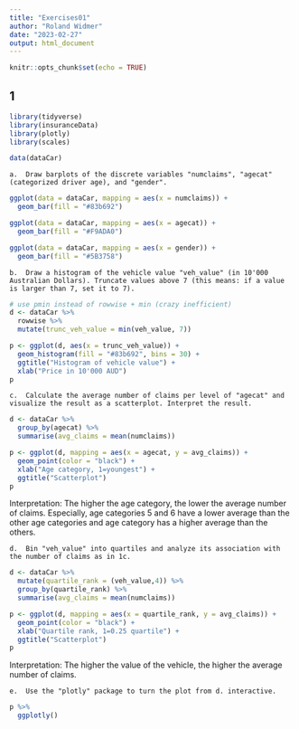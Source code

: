 ```yaml
---
title: "Exercises01"
author: "Roland Widmer"
date: "2023-02-27"
output: html_document
---
```


```r
knitr::opts_chunk$set(echo = TRUE)
```

## 1


```r
library(tidyverse)
library(insuranceData)
library(plotly)
library(scales)

data(dataCar)
```
    a.  Draw barplots of the discrete variables "numclaims", "agecat" (categorized driver age), and "gender".
    
```r

ggplot(data = dataCar, mapping = aes(x = numclaims)) +
  geom_bar(fill = "#83b692")

ggplot(data = dataCar, mapping = aes(x = agecat)) +
  geom_bar(fill = "#F9ADA0")

ggplot(data = dataCar, mapping = aes(x = gender)) +
  geom_bar(fill = "#5B3758")
```

    b.  Draw a histogram of the vehicle value "veh_value" (in 10'000 Australian Dollars). Truncate values above 7 (this means: if a value is larger than 7, set it to 7).
    
```r
# use pmin instead of rowwise + min (crazy inefficient)
d <- dataCar %>% 
  rowwise %>% 
  mutate(trunc_veh_value = min(veh_value, 7))

p <- ggplot(d, aes(x = trunc_veh_value)) +
  geom_histogram(fill = "#83b692", bins = 30) +
  ggtitle("Histogram of vehicle value") +
  xlab("Price in 10'000 AUD")
p
```
  
    c.  Calculate the average number of claims per level of "agecat" and visualize the result as a scatterplot. Interpret the result.
```r
d <- dataCar %>% 
  group_by(agecat) %>% 
  summarise(avg_claims = mean(numclaims))

p <- ggplot(d, mapping = aes(x = agecat, y = avg_claims)) +
  geom_point(color = "black") +
  xlab("Age category, 1=youngest") +
  ggtitle("Scatterplot")
p
```
Interpretation: The higher the age category, the lower the average number of claims. Especially, age categories 5 and 6 have a lower average than the other age categories and age category has a higher average than the others.

    d.  Bin "veh_value" into quartiles and analyze its association with the number of claims as in 1c.
```r
d <- dataCar %>%
  mutate(quartile_rank = (veh_value,4)) %>% 
  group_by(quartile_rank) %>% 
  summarise(avg_claims = mean(numclaims))

p <- ggplot(d, mapping = aes(x = quartile_rank, y = avg_claims)) +
  geom_point(color = "black") +
  xlab("Quartile rank, 1=0.25 quartile") +
  ggtitle("Scatterplot")
p

```
Interpretation: The higher the value of the vehicle, the higher the average number of claims.

    e.  Use the "plotly" package to turn the plot from d. interactive.
```r
p %>% 
  ggplotly()
```

